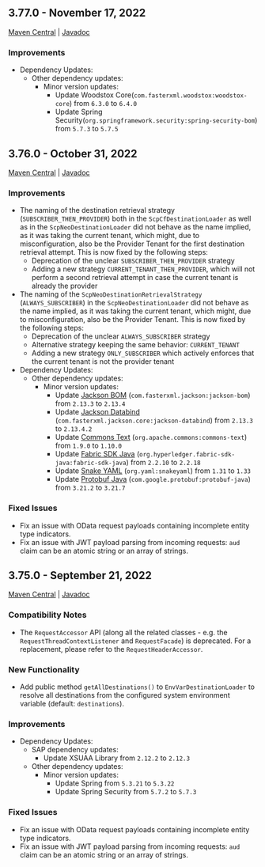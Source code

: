 <!-- vale off -->
## 3.77.0 - November 17, 2022

[Maven Central](https://search.maven.org/search?q=g:com.sap.cloud.sdk*%20AND%20v:3.77.0) | [Javadoc](https://help.sap.com/doc/d36e6a93f11b48bd920453bed2149bd3/1.0/en-US/index.html)

### Improvements
- Dependency Updates:
  - Other dependency updates:
    - Minor version updates:
        - Update Woodstox Core(`com.fasterxml.woodstox:woodstox-core`) from `6.3.0` to `6.4.0`  
        - Update Spring Security(`org.springframework.security:spring-security-bom`) from `5.7.3` to `5.7.5`
        
## 3.76.0 - October 31, 2022

[Maven Central](https://search.maven.org/search?q=g:com.sap.cloud.sdk*%20AND%20v:3.76.0) | [Javadoc](https://help.sap.com/doc/d36e6a93f11b48bd920453bed2149bd3/1.0/en-US/index.html)

### Improvements

- The naming of the destination retrieval strategy (`SUBSCRIBER_THEN_PROVIDER`) both in the `ScpCfDestinationLoader` as well as in the `ScpNeoDestinationLoader` did not behave as the name implied, as it was taking the current tenant, which might, due to misconfiguration, also be the Provider Tenant for the first destination retrieval attempt.
  This is now fixed by the following steps:
  - Deprecation of the unclear `SUBSCRIBER_THEN_PROVIDER` strategy
  - Adding a new strategy `CURRENT_TENANT_THEN_PROVIDER`, which will not perform a second retrieval attempt in case the current tenant is already the provider
- The naming of the `ScpNeoDestinationRetrievalStrategy` (`ALWAYS_SUBSCRIBER`) in the `ScpNeoDestinationLoader` did not behave as the name implied, as it was taking the current tenant, which might, due to misconfiguration, also be the Provider Tenant.
  This is now fixed by the following steps:
  - Deprecation of the unclear `ALWAYS_SUBSCRIBER` strategy
  - Alternative strategy keeping the same behavior: `CURRENT_TENANT`
  - Adding a new strategy `ONLY_SUBSCRIBER` which actively enforces that the current tenant is not the provider tenant
- Dependency Updates:
  - Other dependency updates:
    - Minor version updates:
      - Update [Jackson BOM](https://search.maven.org/search?q=g:com.fasterxml.jackson%2BAND%2Ba:jackson-bom) (`com.fasterxml.jackson:jackson-bom`) from `2.13.3` to `2.13.4`
      - Update [Jackson Databind](https://search.maven.org/search?q=g:com.fasterxml.jackson.core%2BAND%2Ba:jackson-databind) (`com.fasterxml.jackson.core:jackson-databind`) from `2.13.3` to `2.13.4.2`
      - Update [Commons Text](https://search.maven.org/search?q=g:org.apache.commons%20AND%20a:commons-text) (`org.apache.commons:commons-text`) from `1.9.0` to `1.10.0`
      - Update [Fabric SDK Java](https://search.maven.org/search?q=g:org.hyperledger.fabric-sdk-java%2BAND%2Ba:fabric-sdk-java) (`org.hyperledger.fabric-sdk-java:fabric-sdk-java`) from `2.2.10` to `2.2.18`
      - Update [Snake YAML](https://search.maven.org/search?q=g:org.yaml%2BAND%2Ba:snakeyaml) (`org.yaml:snakeyaml`) from `1.31` to `1.33`
      - Update [Protobuf Java](https://search.maven.org/search?q=g:com.google.protobuf%2BAND%2Ba:protobuf-java) (`com.google.protobuf:protobuf-java`) from `3.21.2` to `3.21.7`

### Fixed Issues

- Fix an issue with OData request payloads containing incomplete entity type indicators.
- Fix an issue with JWT payload parsing from incoming requests: `aud` claim can be an atomic string or an array of strings.

## 3.75.0 - September 21, 2022

[Maven Central](https://search.maven.org/search?q=g:com.sap.cloud.sdk*%20AND%20v:3.75.0) | [Javadoc](https://help.sap.com/doc/d36e6a93f11b48bd920453bed2149bd3/1.0/en-US/index.html)

### Compatibility Notes

- The `RequestAccessor` API (along all the related classes - e.g. the `RequestThreadContextListener` and `RequestFacade`) is deprecated.
  For a replacement, please refer to the `RequestHeaderAccessor`.

### New Functionality

- Add public method `getAllDestinations()` to `EnvVarDestinationLoader` to resolve all destinations from the configured system environment variable (default: `destinations`).

### Improvements

- Dependency Updates:
  - SAP dependency updates:
    - Update XSUAA Library from `2.12.2` to `2.12.3`
  - Other dependency updates:
    - Minor version updates:
      - Update Spring from `5.3.21` to `5.3.22`
      - Update Spring Security from `5.7.2` to `5.7.3`

### Fixed Issues

- Fix an issue with OData request payloads containing incomplete entity type indicators.
- Fix an issue with JWT payload parsing from incoming requests: `aud` claim can be an atomic string or an array of strings.
<!-- vale on -->
